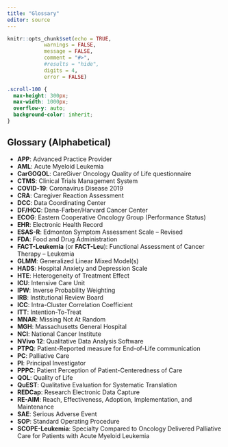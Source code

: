 ```yaml
---
title: "Glossary"
editor: source
---
```


```r
knitr::opts_chunk$set(echo = TRUE,
            warnings = FALSE,
            message = FALSE,
            comment = "#>",
            #results = "hide",
            digits = 4,
            error = FALSE)
```

```css
.scroll-100 {
  max-height: 300px;
  max-width: 1000px;
  overflow-y: auto;
  background-color: inherit;
}
```

## Glossary (Alphabetical) {#sec-glossary}

- **APP**: Advanced Practice Provider
- **AML**: Acute Myeloid Leukemia
- **CarGOQOL**: CareGiver Oncology Quality of Life questionnaire
- **CTMS**: Clinical Trials Management System
- **COVID-19**: Coronavirus Disease 2019
- **CRA**: Caregiver Reaction Assessment
- **DCC**: Data Coordinating Center
- **DF/HCC**: Dana-Farber/Harvard Cancer Center
- **ECOG**: Eastern Cooperative Oncology Group (Performance Status)
- **EHR**: Electronic Health Record
- **ESAS-R**: Edmonton Symptom Assessment Scale – Revised
- **FDA**: Food and Drug Administration
- **FACT-Leukemia** (or **FACT-Leu**): Functional Assessment of Cancer Therapy – Leukemia
- **GLMM**: Generalized Linear Mixed Model(s)
- **HADS**: Hospital Anxiety and Depression Scale
- **HTE**: Heterogeneity of Treatment Effect
- **ICU**: Intensive Care Unit
- **IPW**: Inverse Probability Weighting
- **IRB**: Institutional Review Board
- **ICC**: Intra-Cluster Correlation Coefficient
- **ITT**: Intention-To-Treat
- **MNAR**: Missing Not At Random
- **MGH**: Massachusetts General Hospital
- **NCI**: National Cancer Institute
- **NVivo 12**: Qualitative Data Analysis Software
- **PTPQ**: Patient-Reported measure for End-of-Life communication 
- **PC**: Palliative Care
- **PI**: Principal Investigator
- **PPPC**: Patient Perception of Patient-Centeredness of Care
- **QOL**: Quality of Life
- **QuEST**: Qualitative Evaluation for Systematic Translation
- **REDCap**: Research Electronic Data Capture
- **RE-AIM**: Reach, Effectiveness, Adoption, Implementation, and Maintenance
- **SAE**: Serious Adverse Event
- **SOP**: Standard Operating Procedure
- **SCOPE-Leukemia**: Specialty Compared to Oncology Delivered Palliative Care for Patients with Acute Myeloid Leukemia

